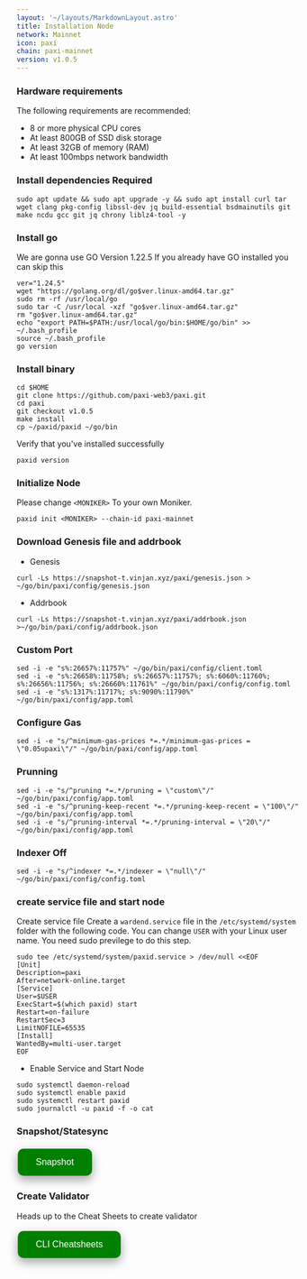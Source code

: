 ```yaml
---
layout: '~/layouts/MarkdownLayout.astro'
title: Installation Node
network: Mainnet
icon: paxi
chain: paxi-mainnet
version: v1.0.5
---
```


### Hardware requirements

The following requirements are recommended:

- 8 or more physical CPU cores
- At least 800GB of SSD disk storage
- At least 32GB of memory (RAM)
- At least 100mbps network bandwidth


### Install dependencies Required

```
sudo apt update && sudo apt upgrade -y && sudo apt install curl tar wget clang pkg-config libssl-dev jq build-essential bsdmainutils git make ncdu gcc git jq chrony liblz4-tool -y
```

### Install go

We are gonna use GO Version 1.22.5
If you already have GO installed you can skip this 

```
ver="1.24.5"
wget "https://golang.org/dl/go$ver.linux-amd64.tar.gz"
sudo rm -rf /usr/local/go
sudo tar -C /usr/local -xzf "go$ver.linux-amd64.tar.gz"
rm "go$ver.linux-amd64.tar.gz"
echo "export PATH=$PATH:/usr/local/go/bin:$HOME/go/bin" >> ~/.bash_profile
source ~/.bash_profile
go version
```


### Install binary
```
cd $HOME
git clone https://github.com/paxi-web3/paxi.git
cd paxi
git checkout v1.0.5
make install
cp ~/paxid/paxid ~/go/bin
```

Verify that you've installed successfully

```
paxid version
```

### Initialize Node

Please change `<MONIKER>` To your own Moniker.

```
paxid init <MONIKER> --chain-id paxi-mainnet
```

### Download Genesis file and addrbook

- Genesis

```
curl -Ls https://snapshot-t.vinjan.xyz/paxi/genesis.json > ~/go/bin/paxi/config/genesis.json
```

- Addrbook
```
curl -Ls https://snapshot-t.vinjan.xyz/paxi/addrbook.json >~/go/bin/paxi/config/addrbook.json
```

### Custom Port
```
sed -i -e "s%:26657%:11757%" ~/go/bin/paxi/config/client.toml
sed -i -e "s%:26658%:11758%; s%:26657%:11757%; s%:6060%:11760%; s%:26656%:11756%; s%:26660%:11761%" ~/go/bin/paxi/config/config.toml
sed -i -e "s%:1317%:11717%; s%:9090%:11790%" ~/go/bin/paxi/config/app.toml
```

### Configure Gas
```
sed -i -e "s/^minimum-gas-prices *=.*/minimum-gas-prices = \"0.05upaxi\"/" ~/go/bin/paxi/config/app.toml
```

### Prunning
```
sed -i -e "s/^pruning *=.*/pruning = \"custom\"/" ~/go/bin/paxi/config/app.toml 
sed -i -e "s/^pruning-keep-recent *=.*/pruning-keep-recent = \"100\"/" ~/go/bin/paxi/config/app.toml
sed -i -e "s/^pruning-interval *=.*/pruning-interval = \"20\"/" ~/go/bin/paxi/config/app.toml
```

### Indexer Off
```
sed -i -e "s/^indexer *=.*/indexer = \"null\"/" ~/go/bin/paxi/config/config.toml
```

### create service file and start node

Create service file
Create a `wardend.service` file in the `/etc/systemd/system` folder with the following code. 
You can change `USER` with your Linux user name. You need sudo previlege to do this step.

```
sudo tee /etc/systemd/system/paxid.service > /dev/null <<EOF
[Unit]
Description=paxi
After=network-online.target
[Service]
User=$USER
ExecStart=$(which paxid) start
Restart=on-failure
RestartSec=3
LimitNOFILE=65535
[Install]
WantedBy=multi-user.target
EOF
```

- Enable Service and Start Node

```
sudo systemctl daemon-reload
sudo systemctl enable paxid
sudo systemctl restart paxid
sudo journalctl -u paxid -f -o cat
```

### Snapshot/Statesync
<a href="https://service.vinjan.xyz/mainnet/paxi/snapshot" target="_blank">
  <button style="background-color: green; border: none; color: white; padding: 15px 32px; text-align: center; text-decoration: none; display: inline-block; font-size: 16px; margin: 4px 2px; cursor: pointer; border-radius: 10px; box-shadow: 0 8px 16px 0 rgba(0,0,0,0.2), 0 6px 20px 0 rgba(0,0,0,0.19);" onmouseover="this.style.boxShadow='0 0 0 4px rgba(0,255,0,0.5)'" onmouseout="this.style.boxShadow='0 8px 16px 0 rgba(0,0,0,0.2), 0 6px 20px 0 rgba(0,0,0,0.19)'">Snapshot</button>
</a>


### Create Validator

Heads up to the Cheat Sheets to create validator

<a href="https://service.vinjan.xyz/mainnety/paxi/cheat" target="_blank">
  <button style="background-color: green; border: none; color: white; padding: 15px 32px; text-align: center; text-decoration: none; display: inline-block; font-size: 16px; margin: 4px 2px; cursor: pointer; border-radius: 10px; box-shadow: 0 8px 16px 0 rgba(0,0,0,0.2), 0 6px 20px 0 rgba(0,0,0,0.19);" onmouseover="this.style.boxShadow='0 0 0 4px rgba(0,255,0,0.5)'" onmouseout="this.style.boxShadow='0 8px 16px 0 rgba(0,0,0,0.2), 0 6px 20px 0 rgba(0,0,0,0.19)'">CLI Cheatsheets</button>
</a>
